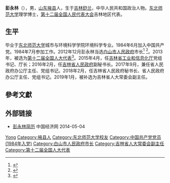 '''彭永林'''（{{bd|1961年|1月|}}），男，[[山东|山东]][[掖县|掖县]]人，生于[[吉林省|吉林]][[舒兰市|舒兰]]，中华人民共和国政治人物。[[东北师范大学|东北师范大学]]理学博士，[[第十二届全国人民代表大会|第十二届全国人民代表大会]]吉林地区代表。

== 生平 ==
毕业于[[东北师范大学|东北师范大学]]城市与环境科学学院环境科学专业。1984年6月加入中国共产党。1984年7月参加工作。2012年12月彭永林当选[[白山市人民政府|白山市人民政府]]市长<ref>{{cite web|accessdate=2014-06-04|url=http://district.ce.cn/newarea/sddy/201212/24/t20121224_23968132.shtml|title=彭永林当选白山市市长|publisher=中国经济网|archive-date=2019-02-01|archive-url=https://web.archive.org/web/20190201013205/http://district.ce.cn/newarea/sddy/201212/24/t20121224_23968132.shtml|dead-url=no}}</ref> <ref>{{cite web|accessdate=2014-07-12|url=http://district.ce.cn/zt/zlk/bg/201402/21/t20140221_2349478.shtml|title=白山市政府工作报告 (2013年12月20日 彭永林)|publisher=中国经济网|archive-date=2019-02-01|archive-url=https://web.archive.org/web/20190201013606/http://district.ce.cn/zt/zlk/bg/201402/21/t20140221_2349478.shtml|dead-url=no}}</ref>。2013年，被选为[[第十二届全国人大代表|第十二届全国人大代表]]<ref>{{cite news|title=全国人大代表信息-彭永林|url= http://210.82.31.1:8084/delegate/viewDelegate.action?dbid=120516|accessdate=2013-03-28|newspaper=全国人大网|archive-url=https://web.archive.org/web/20140606210417/http://www.npc.gov.cn/delegate/viewDelegate.action?dbid=120516|archive-date=2014-06-06|dead-url=yes}}</ref>。2015年4月，任[[吉林省工业和信息化厅|吉林省工业和信息化厅]]党组书记、厅长；2016年2月，任[[吉林省人民政府|吉林省人民政府]]副秘书长。2017年9月，兼任省人民政府办公厅主任、党组书记。2018年2月，任吉林省人民政府秘书长、省人民政府办公厅主任、党组书记。2019年1月，被补选为吉林省人大常委会副主任。

== 參考文獻 ==
{{reflist}}

== 外部链接 ==
* [http://district.ce.cn/newarea/sddy/201212/24/t20121224_23968132.shtml 彭永林简历] {{Wayback|url=http://district.ce.cn/newarea/sddy/201212/24/t20121224_23968132.shtml |date=20190201013205 }} 中国经济网 2014-05-04

{{吉林省领导人}}

{{Authority control}}
{{DEFAULTSORT:Peng}}
[[Category:彭姓|Yong]]
[[Category:掖县人|Category:掖县人]]
[[Category:东北师范大学校友|Category:东北师范大学校友]]
[[Category:中国共产党党员_(1984年入党)|Category:中国共产党党员 (1984年入党)]]
[[Category:白山市人民政府市长|Category:白山市人民政府市长]]
[[Category:吉林省人大常委会副主任|Category:吉林省人大常委会副主任]]
[[Category:第十二届全国人大代表|Category:第十二届全国人大代表]]

{{中国政治人物小作品}}